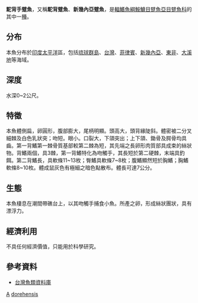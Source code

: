 {{CJK-New-Char|29F7E|29F8C|ver=B}}
{{Speciesbox
| taxon = Antennarius dorehensis
| status = NE
| status_system = iucn3.1
| binomial_authority =  [[Bleeker|Bleeker]], 1859
| synonyms = *''Antennarius altipinnis, Smith & Radcliffe, 1912''
*''Antennarius punctatissimus, Fowler, 1946''
*''Antennarius niveus, Fowler, 1946''
*''Antennarius albomarginatus, Fowler, 1946''
}}
'''駝背手躄魚'''，又稱'''駝背躄魚'''、'''新幾內亞躄魚'''，是[[輻鰭魚綱|輻鰭魚綱]][[鮟鱇目|鮟鱇目]][[躄魚亞目|躄魚亞目]][[躄魚科|躄魚科]]的其中一[[種|種]]。

==分布==
本魚分布於[[印度|印度]][[太平洋|太平洋]]區，包括[[琉球群島|琉球群島]]、[[台灣|台灣]]、[[菲律賓|菲律賓]]、[[新幾內亞|新幾內亞]]、[[東非|東非]]、[[大溪地|大溪地]]等海域。

==深度==
水深0~2公尺。

==特徵==
本魚體側扁，卵圓形，腹部膨大，尾柄明顯。頭高大，頭背緣陡斜。體密被二分叉細棘及白色乳狀突；吻短。眼小。口裂大，下頜突出；上下頜、鋤骨及腭骨均具齒。第一背鰭第一棘骨質基部較第二棘為短，其先端之長卵形肉質部具成束的絲狀物。背鰭兩個，具3棘，第一背鰭特化為吻觸手，其長短於第二硬棘，末端具釣餌。第二背鰭長，具軟條11~13枚；臀鰭具軟條7~8枚；腹鰭顯然短於胸鰭；胸鰭軟條8~10枚。體成鼠灰色有極細之暗色點散布。體長可達7公分。

==生態==
本魚棲息在潮間帶礁台上，以其吻觸手捕食小魚。所產之卵，形成絲狀團狀，具有漂浮力。

==經濟利用==
不具任何經濟價值，只能用於科學研究。

==參考資料==
* [http://fishdb.sinica.edu.tw/ 台灣魚類資料庫]
{{taxonbar}}
[[Category:1859年描述的鱼类|A]]
[[Category:手躄鱼属|dorehensis]]